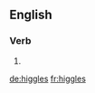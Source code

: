 ==English==

===Verb===
{{head|en|verb form}}

# {{en-third-person singular of|higgle}}

[[de:higgles]]
[[fr:higgles]]